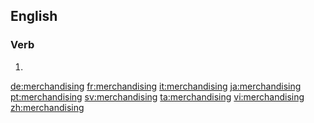 ==English==

===Verb===
{{head|en|present participle}}

# {{present participle of|merchandise|lang=en}}

[[de:merchandising]]
[[fr:merchandising]]
[[it:merchandising]]
[[ja:merchandising]]
[[pt:merchandising]]
[[sv:merchandising]]
[[ta:merchandising]]
[[vi:merchandising]]
[[zh:merchandising]]